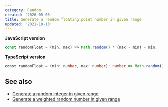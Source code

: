 ```yaml
---
category: Random
created: '2020-05-05'
title: Generate a random floating point number in given range
updated: '2021-10-13'
---
```


**JavaScript version**

```js randomFloat.js
const randomFloat = (min, max) => Math.random() * (max - min) + min;
```

**TypeScript version**

```ts randomFloat.ts
const randomFloat = (min: number, max: number): number => Math.random() * (max - min) + min;
```

## See also

-   [Generate a random integer in given range](https://phuoc.ng/collection/1-loc/generate-a-random-integer-in-given-range/)
-   [Generate a weighted random number in given range](https://phuoc.ng/collection/1-loc/generate-a-weighted-random-number-in-given-range/)

